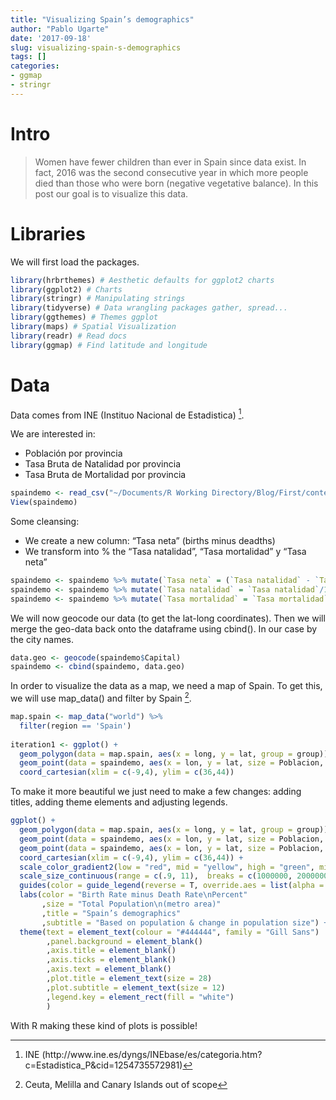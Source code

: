```yaml
---
title: "Visualizing Spain’s demographics"
author: "Pablo Ugarte"
date: '2017-09-18'
slug: visualizing-spain-s-demographics
tags: []
categories:
- ggmap
- stringr
---
```


# Intro

> Women have fewer children than ever in Spain since data exist. In fact, 2016 was the second consecutive year in which more people died than those who were born (negative vegetative balance). In this post our goal is to visualize this data.

# Libraries

We will first load the packages.

```r
library(hrbrthemes) # Aesthetic defaults for ggplot2 charts
library(ggplot2) # Charts
library(stringr) # Manipulating strings
library(tidyverse) # Data wrangling packages gather, spread...
library(ggthemes) # Themes ggplot
library(maps) # Spatial Visualization 
library(readr) # Read docs
library(ggmap) # Find latitude and longitude
```

# Data

Data comes from INE (Instituo Nacional de Estadistica) [^1]. 

We are interested in:

* Población por provincia
* Tasa Bruta de Natalidad por provincia
* Tasa Bruta de Mortalidad por provincia

```r
spaindemo <- read_csv("~/Documents/R Working Directory/Blog/First/content/post/spaindemo.csv", col_types = cols(`Tasa mortalidad` = col_double()), locale = locale(grouping_mark = "."))
View(spaindemo)
```

Some cleansing:

* We create a new column: "Tasa neta" (births minus deadths)
* We transform into % the "Tasa natalidad", "Tasa mortalidad" y "Tasa neta"

```r
spaindemo <- spaindemo %>% mutate(`Tasa neta` = (`Tasa natalidad` - `Tasa mortalidad`)/100)
spaindemo <- spaindemo %>% mutate(`Tasa natalidad` = `Tasa natalidad`/100)
spaindemo <- spaindemo %>% mutate(`Tasa mortalidad` = `Tasa mortalidad`/100)
```

We will now geocode our data (to get the lat-long coordinates). Then we will merge the geo-data back onto the dataframe using cbind(). In our case by the city names.

```r
data.geo <- geocode(spaindemo$Capital)
spaindemo <- cbind(spaindemo, data.geo)
```

In order to visualize the data as a map, we need a map of Spain. To get this, we will use map_data() and filter by Spain [^2]. 

```r
map.spain <- map_data("world") %>% 
  filter(region == 'Spain') 
   
iteration1 <- ggplot() +
  geom_polygon(data = map.spain, aes(x = long, y = lat, group = group)) +
  geom_point(data = spaindemo, aes(x = lon, y = lat, size = Poblacion, color = `Tasa neta`)) +
  coord_cartesian(xlim = c(-9,4), ylim = c(36,44))
```

To make it more beautiful we just need to make a few changes: adding titles, adding theme elements and adjusting legends.

```r
ggplot() +
  geom_polygon(data = map.spain, aes(x = long, y = lat, group = group)) +
  geom_point(data = spaindemo, aes(x = lon, y = lat, size = Poblacion, color = `Tasa neta`), alpha = .5) +
  geom_point(data = spaindemo, aes(x = lon, y = lat, size = Poblacion, color = `Tasa neta`), shape = 1) +
  coord_cartesian(xlim = c(-9,4), ylim = c(36,44)) +
  scale_color_gradient2(low = "red", mid = "yellow", high = "green", midpoint = 0.001, labels = scales::percent_format()) +
  scale_size_continuous(range = c(.9, 11),  breaks = c(1000000, 2000000, 6000000),labels = scales::comma_format()) +
  guides(color = guide_legend(reverse = T, override.aes = list(alpha = 1, size = 4) )) +
  labs(color = "Birth Rate minus Death Rate\nPercent"
       ,size = "Total Population\n(metro area)"
       ,title = "Spain’s demographics"
       ,subtitle = "Based on population & change in population size") +
  theme(text = element_text(colour = "#444444", family = "Gill Sans")
        ,panel.background = element_blank()
        ,axis.title = element_blank()
        ,axis.ticks = element_blank()
        ,axis.text = element_blank()
        ,plot.title = element_text(size = 28)
        ,plot.subtitle = element_text(size = 12)
        ,legend.key = element_rect(fill = "white")
        ) 
```

With R making these kind of plots is possible!


[^1]: INE (http://www.ine.es/dyngs/INEbase/es/categoria.htm?c=Estadistica_P&cid=1254735572981)
[^2]: Ceuta, Melilla and Canary Islands out of scope